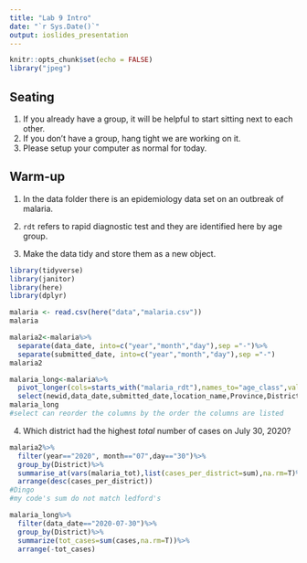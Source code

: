 ```yaml
---
title: "Lab 9 Intro"
date: "`r Sys.Date()`"
output: ioslides_presentation
---
```


```r
knitr::opts_chunk$set(echo = FALSE)
library("jpeg")
```

## Seating
1. If you already have a group, it will be helpful to start sitting next to each other.
2. If you don't have a group, hang tight we are working on it.
3. Please setup your computer as normal for today.

## Warm-up
1. In the data folder there is an epidemiology data set on an outbreak of malaria.

2. `rdt` refers to rapid diagnostic test and they are identified here by age group.

3. Make the data tidy and store them as a new object.
```r
library(tidyverse)
library(janitor)
library(here)
library(dplyr)
``` 
```r
malaria <- read.csv(here("data","malaria.csv"))
malaria
```
```r
malaria2<-malaria%>%
  separate(data_date, into=c("year","month","day"),sep ="-")%>%
  separate(submitted_date, into=c("year","month","day"),sep ="-")
malaria2
```

```r
malaria_long<-malaria%>%
  pivot_longer(cols=starts_with("malaria_rdt"),names_to="age_class",values_to="cases")%>%
  select(newid,data_date,submitted_date,location_name,Province,District,age_class,cases)
malaria_long
#select can reorder the columns by the order the columns are listed
```

4. Which district had the highest *total* number of cases on July 30, 2020?
```r
malaria2%>%
  filter(year=="2020", month=="07",day=="30")%>%
  group_by(District)%>%
  summarise_at(vars(malaria_tot),list(cases_per_district=sum),na.rm=T)%>%
  arrange(desc(cases_per_district))
#Dingo
#my code's sum do not match ledford's
```
```r
malaria_long%>%
  filter(data_date=="2020-07-30")%>%
  group_by(District)%>%
  summarize(tot_cases=sum(cases,na.rm=T))%>%
  arrange(-tot_cases)
```

